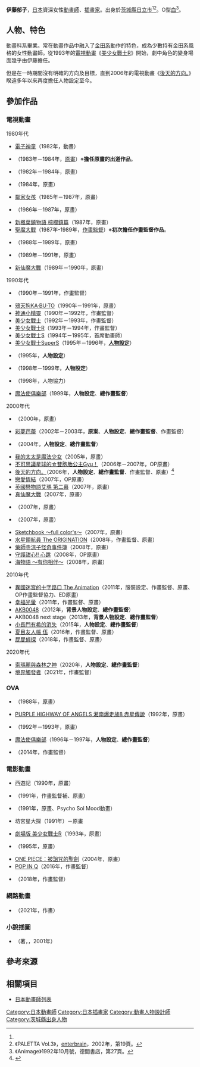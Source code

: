 {{Primarysources|time=2015-12-14T03:01:15+00:00}}
{{noteTA|G1=Anime}}
{{Japanese|japanese=伊藤 郁子|kana=いとう いくこ|romaji=Itō Ikuko}}
'''伊藤郁子'''{{BD|1961年|8月25日<ref name="excite01">《[[Animage|Animage]]》1994年5月號，[[德間書店|德間書店]]，第37頁。</ref>||}}，[[日本|日本]]資深女性[[動畫師|動畫師]]、[[插畫家|插畫家]]。出身於[[茨城縣|茨城縣]][[日立市|日立市]]<ref name="excite01"></ref><ref>《PALETTA Vol.3》，[[enterbrain|enterbrain]]，2002年，第19頁。</ref>。O型[[血型|血]]<ref>《Animage》1992年10月號，德間書店，第27頁。</ref>。

== 人物、特色 ==
{{link-ja|專科學校東京設計學院|専門学校東京デザイナー学院|東京設計學院}}動畫科系畢業。常在動畫作品中融入了[[金田伊功|金田系]]動作的特色，成為少數持有金田系風格的女性動畫師。從1993年的[[電視動畫|電視動畫]]《[[美少女戰士R|美少女戰士R]]》開始，劇中角色的變身場面幾乎由伊藤擔任。

但是在一時期間沒有明確的方向及目標，直到2006年的電視動畫《[[後天的方向|後天的方向。]]》睽違多年以來再度擔任人物設定至今。

== 參加作品 ==
=== 電視動畫 ===
; 1980年代
* [[電子神童|電子神童]]（1982年，動畫）
* {{link-ja|湯匙婆婆|スプーンおばさん (アニメ)}}（1983年－1984年，[[原畫|原畫]]）※'''擔任原畫的出道作品'''。
* {{link-ja|猿飛小忍者|さすがの猿飛}}（1982年－1984年，原畫）
* {{link-ja|宗谷物語|宗谷物語}}（1984年，原畫）
* [[棒球英豪|鄰家女孩]]（1985年－1987年，原畫）
* {{lang|ja|{{link-ja|宇宙船サジタリウス|宇宙船サジタリウス}}}}（1986年－1987年，原畫）
* [[新楓葉鎮物語_棕櫚鎮篇|新楓葉鎮物語 棕櫚鎮篇]]（1987年，原畫）
* [[聖魔大戰|聖魔大戰]]（1987年-1989年，[[作畫監督|作畫監督]]）※'''初次擔任作畫監督作品'''。
* {{link-ja|貓咪也瘋狂|ホワッツマイケル}}（1988年－1989年，原畫）
* {{link-ja|有趣漫畫入門講座|まんがはじめて面白塾}}（1989年－1991年，原畫）
* [[新仙魔大戰|新仙魔大戰]]（1989年－1990年，原畫）

; 1990年代
* {{lang|ja|{{link-ja|ガタピシ|ガタピシ}}}}（1990年－1991年，作畫監督）
* [[鴉天狗卡布都|鴉天狗KA·BU·TO]]（1990年－1991年，原畫）
* [[神通小精靈|神通小精靈]]（1990年－1992年，作畫監督）
* [[美少女戰士_(動畫)|美少女戰士]]（1992年－1993年，作畫監督）
* [[美少女戰士R|美少女戰士R]]（1993年－1994年，作畫監督）
* [[美少女戰士S|美少女戰士S]]（1994年－1995年，首席動畫師）
* [[美少女戰士SuperS|美少女戰士SuperS]]（1995年－1996年，'''[[人物設計|人物設定]]'''）
* {{link-ja|世界名作童話系列 Wao！童話王國|世界名作童話シリーズ ワ〜ォ!メルヘン王国|動畫世界的童話}}（1995年，'''人物設定'''）
* {{link-ja|不可思議魔法藥店|ふしぎ魔法ファンファンファーマシィー}}（1998年－1999年，'''人物設定'''）
* {{link-ja|聖路美娜女學院|聖ルミナス女学院}}（1998年，人物協力）
* [[魔法使俱樂部|魔法使俱樂部]]（1999年，'''人物設定'''、'''總作畫監督'''）

; 2000年代
* {{link-ja|STRANGE DAWN|ストレンジドーン}}（2000年，原畫）
* [[彩夢芭蕾|彩夢芭蕾]]（2002年－2003年，'''原案'''、'''人物設定'''、'''總作畫監督'''、作畫監督）
* {{lang|ja|{{link-ja|じゃがいぬくん|じゃがいぬくん}}}}（2004年，'''人物設定'''、'''總作畫監督'''）
* [[我的太太是魔法少女|我的太太是魔法少女]]（2005年，原畫）
* [[不可思議星球的雙胞胎公主|不可思議星球的☆雙胞胎公主Gyu！]]（2006年－2007年，OP原畫）
* [[後天的方向|後天的方向。]]（2006年，'''人物設定'''、'''總作畫監督'''、作畫監督、原畫）<ref>{{cite web|url=https://anime.eiga.com/program/100067/|title=後天的方向。：作品情報|publisher=Anime Hack|accessdate=2020-09-04|language=ja|archive-date=2020-10-29|archive-url=https://web.archive.org/web/20201029112020/https://anime.eiga.com/program/100067/}}</ref>
* [[戀愛情結|戀愛情結]]（2007年，OP原畫）
* [[艾瑪_(漫畫)|英國戀物語艾瑪 第二幕]]（2007年，原畫）
* [[真仙魔大戰|真仙魔大戰]]（2007年，原畫）
* {{link-ja|旁邊的兒童 我的火腿組|はたらキッズ マイハム組}}（2007年，原畫）
* {{link-ja|Night Wizard|ナイトウィザード|Night Wizard！The ANIMATION}}（2007年，原畫）
* [[Sketch_book～素描簿～|Sketchbook ～full color's～]]（2007年，原畫）
* [[水星領航員|水星領航員 The ORIGINATION]]（2008年，作畫監督、原畫）
* [[藥師寺涼子怪奇事件簿|藥師寺涼子怪奇事件簿]]（2008年，原畫）
* [[守護甜心！|守護甜心!! 心跳]]（2008年，OP原畫）
* [[海物語|海物語 ～有你相伴～]]（2008年，原畫）

; 2010年代
* [[異國迷宮的十字路口|異國迷宮的十字路口 The Animation]]（2011年，服裝設定、作畫監督、原畫、OP作畫監督協力、ED原畫）
* [[幸福光暈|幸福光暈]]（2011年，作畫監督、原畫）
* [[AKB0048|AKB0048]]（2012年，'''背景人物設定'''、'''總作畫監督'''）
* AKB0048 next stage（2013年，'''背景人物設定'''、'''總作畫監督'''）
* [[小長門有希的消失|小長門有希的消失]]（2015年，'''人物設定'''、'''總作畫監督'''）
* [[夏目友人帳|夏目友人帳 伍]]（2016年，作畫監督、原畫）
* [[屁屁偵探|屁屁偵探]]（2018年，作畫監督、原畫）

; 2020年代
* [[索瑪麗與森林之神|索瑪麗與森林之神]]（2020年，'''人物設定'''、'''總作畫監督'''）
* [[境界觸發者|境界觸發者]]（2021年，作畫監督）

=== OVA ===
* {{link-ja|貓咪也瘋狂2|ホワッツマイケル}}（1988年，原畫）
* [[湘南爆走族|PURPLE HIGHWAY OF ANGELS 湘南爆走族8 赤星傳說]]（1992年，原畫）
* {{link-ja|Little Twins|リトルツインズ}}（1992年－1993年，原畫）
* [[魔法使俱樂部|魔法使俱樂部]]（1996年－1997年，'''人物設定'''、'''總作畫監督'''）
* {{link-ja|絶滅危愚少女 Amazing Twins|絶滅危愚少女 Amazing Twins}}（2014年，作畫監督）

=== 電影動畫 ===
* {{lang|ja|ぽこぽんのゆかいな}}西遊記（1990年，原畫）
* {{link-ja|神通小精靈|まじかる☆タルるートくん (1991年の映画)|劇場版 神通小精靈}}（1991年，作畫監督補、原畫）
* {{link-ja|神通小精靈：燃燒吧！友情的魔法大作戰|まじかる☆タルるートくん 燃えろ!友情の魔法大戦}}（1991年，原畫、Psycho Sol Mood動畫）
* {{lang|ja|たあ}}坊{{lang|ja|の竜}}宮星大探{{lang|ja|検}}（1991年）－原畫
* [[劇場版美少女戰士R|劇場版 美少女戰士R]]（1993年，原畫）
* {{link-ja|祈愿物语|ユンカース・カム・ヒア}}（1995年，原畫）
* [[ONE_PIECE_被詛咒的聖劍|ONE PIECE：被詛咒的聖劍]]（2004年，原畫）
* [[POP_IN_Q|POP IN Q]]（2016年，作畫監督）
* {{link-ja|劇場版 超時空要塞Δ：激情的女武神|劇場版マクロスΔ 激情のワルキューレ}}（2018年，作畫監督）

=== 網路動畫 ===
* {{link-ja|23點的佐賀飯動畫|23時の佐賀飯アニメ}}（2021年，作畫）

=== 小說插圖 ===
* {{lang|ja|深淵を歩くもの}}（{{link-ja|小中千昭|小中千昭}}著，{{link-ja|德間DUAL文庫|徳間デュアル文庫}}，2001年）

== 參考來源 ==
{{reflist}}

== 相關項目 ==
* [[日本動畫師列表|日本動畫師列表]]

{{Normdaten}}
{{DEFAULTSORT:Itō Ikuko}}
[[Category:日本動畫師|Category:日本動畫師]]
[[Category:日本插畫家|Category:日本插畫家]]
[[Category:動畫人物設計師|Category:動畫人物設計師]]
[[Category:茨城縣出身人物|Category:茨城縣出身人物]]